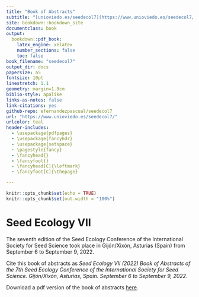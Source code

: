 ```yaml
--- 
title: "Book of Abstracts"
subtitle: "[unioviedo.es/seedecol7](https://www.unioviedo.es/seedecol7/)"
site: bookdown::bookdown_site
documentclass: book
output: 
  bookdown::pdf_book:
    latex_engine: xelatex
    number_sections: false
    toc: false
book_filename: "seedecol7"
output_dir: docs
papersize: a5
fontsize: 10pt
linestretch: 1.1
geometry: margin=1.9cm
biblio-style: apalike
links-as-notes: false
link-citations: yes
github-repo: efernandezpascual/seedecol7
url: "https://www.unioviedo.es/seedecol7/"
urlcolor: teal
header-includes:
  - \usepackage{pdfpages}
  - \usepackage{fancyhdr}
  - \usepackage{setspace}
  - \pagestyle{fancy}
  - \fancyhead{}
  - \fancyfoot{}
  - \fancyhead[C]{\leftmark}
  - \fancyfoot[C]{\thepage}

---
```


```r
knitr::opts_chunk$set(echo = TRUE)
knitr::opts_chunk$set(out.width = "100%")
```

# Seed Ecology VII {-}

The seventh edition of the Seed Ecology Conference of the International Society for Seed Science took place in Gijón/Xixón, Asturias (Spain) from September 6 to September 9, 2022.

Cite this book of abstracts as *Seed Ecology VII (2022) Book of Abstracts of the 7th Seed Ecology Conference of the International Society for Seed Science. Gijón/Xixón, Asturias, Spain. September 6 to September 9, 2022*.

Download a pdf version of the book of abstracts [here](https://raw.githubusercontent.com/efernandezpascual/seedecol7/main/docs/seedecol7.pdf).

\cleardoublepage

\tableofcontents